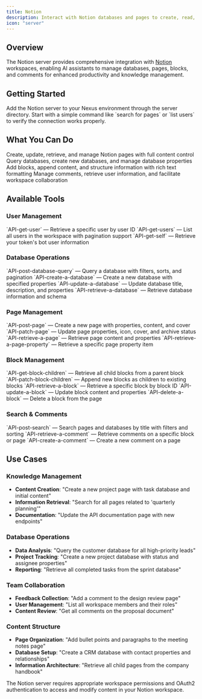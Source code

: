 ```yaml
---
title: Notion
description: Interact with Notion databases and pages to create, read, update, and delete content
icon: "server"
---
```


## Overview

The Notion server provides comprehensive integration with [Notion](https://notion.so) workspaces, enabling AI assistants to manage databases, pages, blocks, and comments for enhanced productivity and knowledge management.

## Getting Started

<Steps>
  <Step title="Connect to Notion">
    Add the Notion server to your Nexus environment through the server directory.
  </Step>
  <Step title="Test Connection">
    Start with a simple command like `search for pages` or `list users` to verify the connection works properly.
  </Step>
</Steps>

## What You Can Do

<CardGroup cols={2}>
  <Card title="Page Management" icon="file">
    Create, update, retrieve, and manage Notion pages with full content control
  </Card>
  <Card title="Database Operations" icon="database">
    Query databases, create new databases, and manage database properties
  </Card>
  <Card title="Content Creation" icon="edit">
    Add blocks, append content, and structure information with rich text formatting
  </Card>
  <Card title="Team Collaboration" icon="comments">
    Manage comments, retrieve user information, and facilitate workspace collaboration
  </Card>
</CardGroup>

## Available Tools

### User Management

<AccordionGroup>
  <Accordion title="API-get-user">
    `API-get-user` — Retrieve a specific user by user ID
  </Accordion>
  
  <Accordion title="API-get-users">
    `API-get-users` — List all users in the workspace with pagination support
  </Accordion>
  
  <Accordion title="API-get-self">
    `API-get-self` — Retrieve your token's bot user information
  </Accordion>
</AccordionGroup>

### Database Operations

<AccordionGroup>
  <Accordion title="API-post-database-query">
    `API-post-database-query` — Query a database with filters, sorts, and pagination
  </Accordion>
  
  <Accordion title="API-create-a-database">
    `API-create-a-database` — Create a new database with specified properties
  </Accordion>
  
  <Accordion title="API-update-a-database">
    `API-update-a-database` — Update database title, description, and properties
  </Accordion>
  
  <Accordion title="API-retrieve-a-database">
    `API-retrieve-a-database` — Retrieve database information and schema
  </Accordion>
</AccordionGroup>

### Page Management

<AccordionGroup>
  <Accordion title="API-post-page">
    `API-post-page` — Create a new page with properties, content, and cover
  </Accordion>
  
  <Accordion title="API-patch-page">
    `API-patch-page` — Update page properties, icon, cover, and archive status
  </Accordion>
  
  <Accordion title="API-retrieve-a-page">
    `API-retrieve-a-page` — Retrieve page content and properties
  </Accordion>
  
  <Accordion title="API-retrieve-a-page-property">
    `API-retrieve-a-page-property` — Retrieve a specific page property item
  </Accordion>
</AccordionGroup>

### Block Management

<AccordionGroup>
  <Accordion title="API-get-block-children">
    `API-get-block-children` — Retrieve all child blocks from a parent block
  </Accordion>
  
  <Accordion title="API-patch-block-children">
    `API-patch-block-children` — Append new blocks as children to existing blocks
  </Accordion>
  
  <Accordion title="API-retrieve-a-block">
    `API-retrieve-a-block` — Retrieve a specific block by block ID
  </Accordion>
  
  <Accordion title="API-update-a-block">
    `API-update-a-block` — Update block content and properties
  </Accordion>
  
  <Accordion title="API-delete-a-block">
    `API-delete-a-block` — Delete a block from the page
  </Accordion>
</AccordionGroup>

### Search & Comments

<AccordionGroup>
  <Accordion title="API-post-search">
    `API-post-search` — Search pages and databases by title with filters and sorting
  </Accordion>
  
  <Accordion title="API-retrieve-a-comment">
    `API-retrieve-a-comment` — Retrieve comments on a specific block or page
  </Accordion>
  
  <Accordion title="API-create-a-comment">
    `API-create-a-comment` — Create a new comment on a page
  </Accordion>
</AccordionGroup>

## Use Cases

### Knowledge Management
- **Content Creation**: "Create a new project page with task database and initial content"
- **Information Retrieval**: "Search for all pages related to 'quarterly planning'"
- **Documentation**: "Update the API documentation page with new endpoints"

### Database Operations
- **Data Analysis**: "Query the customer database for all high-priority leads"
- **Project Tracking**: "Create a new project database with status and assignee properties"
- **Reporting**: "Retrieve all completed tasks from the sprint database"

### Team Collaboration
- **Feedback Collection**: "Add a comment to the design review page"
- **User Management**: "List all workspace members and their roles"
- **Content Review**: "Get all comments on the proposal document"

### Content Structure
- **Page Organization**: "Add bullet points and paragraphs to the meeting notes page"
- **Database Setup**: "Create a CRM database with contact properties and relationships"
- **Information Architecture**: "Retrieve all child pages from the company handbook"

<Note>
The Notion server requires appropriate workspace permissions and OAuth2 authentication to access and modify content in your Notion workspace.
</Note>
